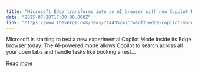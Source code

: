 ```yaml
---
title: "Microsoft Edge transforms into an AI browser with new Copilot Mode"
date: "2025-07-28T17:00:00.000Z"
link: "https://www.theverge.com/news/714435/microsoft-edge-copilot-mode-ai-features"
---
```


Microsoft is starting to test a new experimental Copilot Mode inside its Edge browser today. The AI-powered mode allows Copilot to search across all your open tabs and handle tasks like booking a rest...

[Read more](https://www.theverge.com/news/714435/microsoft-edge-copilot-mode-ai-features)
